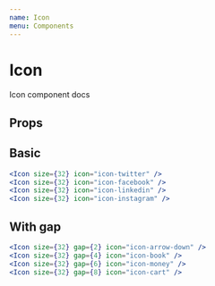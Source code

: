 ```yaml
---
name: Icon
menu: Components
---
```




# Icon
Icon component docs

## Props
<Props of={Icon}/>

## Basic
```jsx
<Icon size={32} icon="icon-twitter" />
<Icon size={32} icon="icon-facebook" />
<Icon size={32} icon="icon-linkedin" />
<Icon size={32} icon="icon-instagram" />
```
<Nav>
  <Nav.Item>
    <Icon size={32} icon="icon-twitter" />
  </Nav.Item>
  <Nav.Item>
    <Icon size={32} icon="icon-facebook" />
  </Nav.Item>
  <Nav.Item>
    <Icon size={32} icon="icon-linkedin" />
  </Nav.Item>
  <Nav.Item>
    <Icon size={32} icon="icon-instagram-glyph" />
  </Nav.Item>
</Nav>

## With gap
```jsx
<Icon size={32} gap={2} icon="icon-arrow-down" />
<Icon size={32} gap={4} icon="icon-book" />
<Icon size={32} gap={6} icon="icon-money" />
<Icon size={32} gap={8} icon="icon-cart" />
```
<Nav>
  <Nav.Item>
    <Icon size={32} gap={2} icon="icon-arrow-down" />
  </Nav.Item>
  <Nav.Item>
    <Icon size={32} gap={4} icon="icon-book" />
  </Nav.Item>
  <Nav.Item>
    <Icon size={32} gap={6} icon="icon-money" />
  </Nav.Item>
  <Nav.Item>
    <Icon size={32} gap={8} icon="icon-cart" />
  </Nav.Item>
</Nav>